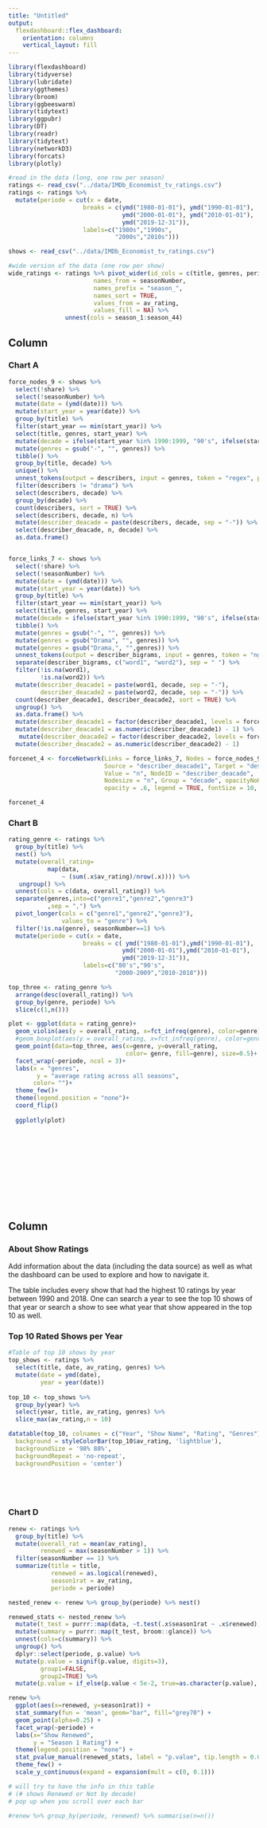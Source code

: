```yaml
---
title: "Untitled"
output: 
  flexdashboard::flex_dashboard:
    orientation: columns
    vertical_layout: fill
---
```


```r
library(flexdashboard)
library(tidyverse)
library(lubridate)
library(ggthemes)
library(broom)
library(ggbeeswarm)
library(tidytext)
library(ggpubr)
library(DT)
library(readr)
library(tidytext)
library(networkD3)
library(forcats)
library(plotly)

```

```r
#read in the data (long, one row per season)
ratings <- read_csv("../data/IMDb_Economist_tv_ratings.csv")
ratings <- ratings %>% 
  mutate(periode = cut(x = date, 
                     breaks = c(ymd("1980-01-01"), ymd("1990-01-01"),
                                ymd("2000-01-01"), ymd("2010-01-01"),
                                ymd("2019-12-31")),
                     labels=c("1980s","1990s",
                              "2000s","2010s")))

shows <- read_csv("../data/IMDb_Economist_tv_ratings.csv")

```

```r
#wide version of the data (one row per show)
wide_ratings <- ratings %>% pivot_wider(id_cols = c(title, genres, periode),
                        names_from = seasonNumber,
                        names_prefix = "season_",
                        names_sort = TRUE,
                        values_from = av_rating,
                        values_fill = NA) %>% 
                unnest(cols = season_1:season_44)
```

Column {data-width=500}
-----------------------------------------------------------------------

### Chart A

```r
force_nodes_9 <- shows %>%
  select(!share) %>%
  select(!seasonNumber) %>%
  mutate(date = (ymd(date))) %>%
  mutate(start_year = year(date)) %>%
  group_by(title) %>%
  filter(start_year == min(start_year)) %>%
  select(title, genres, start_year) %>%
  mutate(decade = ifelse(start_year %in% 1990:1999, "90's", ifelse(start_year %in% 2000:2009, "00's","10's"))) %>%
  mutate(genres = gsub("-", "", genres)) %>%
  tibble() %>%
  group_by(title, decade) %>% 
  unique() %>%
  unnest_tokens(output = describers, input = genres, token = "regex", pattern = ",") %>% 
  filter(describers != "drama") %>%
  select(describers, decade) %>%
  group_by(decade) %>% 
  count(describers, sort = TRUE) %>% 
  select(describers, decade, n) %>%
  mutate(describer_deacade = paste(describers, decade, sep = "-")) %>%
  select(describer_deacade, n, decade) %>%
  as.data.frame()


force_links_7 <- shows %>%
  select(!share) %>%
  select(!seasonNumber) %>%
  mutate(date = (ymd(date))) %>%
  mutate(start_year = year(date)) %>%
  group_by(title) %>%
  filter(start_year == min(start_year)) %>%
  select(title, genres, start_year) %>%
  mutate(decade = ifelse(start_year %in% 1990:1999, "90's", ifelse(start_year %in% 2000:2009, "00's","10's"))) %>% 
  tibble() %>%
  mutate(genres = gsub("-", "", genres)) %>%
  mutate(genres = gsub("Drama", "", genres)) %>%
  mutate(genres = gsub("Drama,", "",genres)) %>%
  unnest_tokens(output = describer_bigrams, input = genres, token = "ngrams", n = 2) %>% 
  separate(describer_bigrams, c("word1", "word2"), sep = " ") %>%
  filter(!is.na(word1), 
         !is.na(word2)) %>%
  mutate(describer_deacade1 = paste(word1, decade, sep = "-"),
         describer_deacade2 = paste(word2, decade, sep = "-")) %>%
  count(describer_deacade1, describer_deacade2, sort = TRUE) %>%
  ungroup() %>%
  as.data.frame() %>%
  mutate(describer_deacade1 = factor(describer_deacade1, levels = force_nodes_9$describer_deacade)) %>%
  mutate(describer_deacade1 = as.numeric(describer_deacade1) - 1) %>%
   mutate(describer_deacade2 = factor(describer_deacade2, levels = force_nodes_9$describer_deacade)) %>%
  mutate(describer_deacade2 = as.numeric(describer_deacade2) - 1)

forcenet_4 <- forceNetwork(Links = force_links_7, Nodes = force_nodes_9, 
                           Source = "describer_deacade1", Target = "describer_deacade2", 
                           Value = "n", NodeID = "describer_deacade",  zoom = TRUE, 
                           Nodesize = "n", Group = "decade", opacityNoHover = 1, 
                           opacity = .6, legend = TRUE, fontSize = 10, charge = -15)

forcenet_4
```


### Chart B

```r
rating_genre <- ratings %>% 
  group_by(title) %>% 
  nest() %>% 
  mutate(overall_rating= 
           map(data, 
               ~ (sum(.x$av_rating)/nrow(.x)))) %>% 
   ungroup() %>%
  unnest(cols = c(data, overall_rating)) %>% 
  separate(genres,into=c("genre1","genre2","genre3")
           ,sep = ",") %>% 
  pivot_longer(cols = c("genre1","genre2","genre3"),
               values_to = "genre") %>% 
  filter(!is.na(genre), seasonNumber==1) %>% 
  mutate(periode = cut(x = date, 
                     breaks = c( ymd("1980-01-01"),ymd("1990-01-01"),
                                ymd("2000-01-01"),ymd("2010-01-01"),
                                ymd("2019-12-31")),
                     labels=c("80's","90's",
                              "2000-2009","2010-2018")))

top_three <- rating_genre %>% 
  arrange(desc(overall_rating)) %>% 
  group_by(genre, periode) %>% 
  slice(c(1,n()))

plot <- ggplot(data = rating_genre)+
  geom_violin(aes(y = overall_rating, x=fct_infreq(genre), color=genre), size=0.5)+
  #geom_boxplot(aes(y = overall_rating, x=fct_infreq(genre), color=genre), size=0.3)+
  geom_point(data=top_three, aes(x=genre, y=overall_rating, 
                                 color= genre, fill=genre), size=0.5)+
  facet_wrap(~periode, ncol = 3)+
  labs(x = "genres", 
        y = "average rating across all seasons", 
       color= "")+
  theme_few()+
  theme(legend.position = "none")+
  coord_flip()
  
  ggplotly(plot)
  
  
  
  
  

 
  
  
  
  

```



Column {data-width=500}
-----------------------------------------------------------------------
### About Show Ratings
Add information about the data (including the data source) as well as what the dashboard can be used to explore and how to navigate it.

The table includes every show that had the highest 10 ratings by year between 1990 and 2018. One can search a year to see the top 10 shows of that year or search a show to see what year that show appeared in the top 10 as well.  


### Top 10 Rated Shows per Year

```r
#Table of top 10 shows by year
top_shows <- ratings %>%
  select(title, date, av_rating, genres) %>%
  mutate(date = ymd(date),
         year = year(date)) 
  
top_10 <- top_shows %>%
  group_by(year) %>%
  select(year, title, av_rating, genres) %>%
  slice_max(av_rating,n = 10) 

datatable(top_10, colnames = c("Year", "Show Name", "Rating", "Genres")) %>% formatStyle("av_rating",
  background = styleColorBar(top_10$av_rating, 'lightblue'),
  backgroundSize = '98% 88%',
  backgroundRepeat = 'no-repeat',
  backgroundPosition = 'center')



  

```


### Chart D

```r
renew <- ratings %>%
  group_by(title) %>%
  mutate(overall_rat = mean(av_rating),
         renewed = max(seasonNumber > 1)) %>% 
  filter(seasonNumber == 1) %>% 
  summarize(title = title,
            renewed = as.logical(renewed),
            season1rat = av_rating,
            periode = periode)

nested_renew <- renew %>% group_by(periode) %>% nest()

renewed_stats <- nested_renew %>% 
  mutate(t_test = purrr::map(data, ~t.test(.x$season1rat ~ .x$renewed), data=.x)) %>% 
  mutate(summary = purrr::map(t_test, broom::glance)) %>% 
  unnest(cols=c(summary)) %>%
  ungroup() %>% 
  dplyr::select(periode, p.value) %>% 
  mutate(p.value = signif(p.value, digits=3),
         group1=FALSE,
         group2=TRUE) %>% 
  mutate(p.value = if_else(p.value < 5e-2, true=as.character(p.value), false="n.s."))

renew %>% 
  ggplot(aes(x=renewed, y=season1rat)) +
  stat_summary(fun = 'mean', geom="bar", fill="grey70") +
  geom_point(alpha=0.25) +
  facet_wrap(~periode) + 
  labs(x="Show Renewed",
       y = "Season 1 Rating") +
  theme(legend.position = "none") +
  stat_pvalue_manual(renewed_stats, label = "p.value", tip.length = 0.01, y.position=10.5) +
  theme_few() +
  scale_y_continuous(expand = expansion(mult = c(0, 0.1)))

# will try to have the info in this table
# (# shows Renewed or Not by decade)
# pop up when you scroll over each bar

#renew %>% group_by(periode, renewed) %>% summarise(n=n())
```
